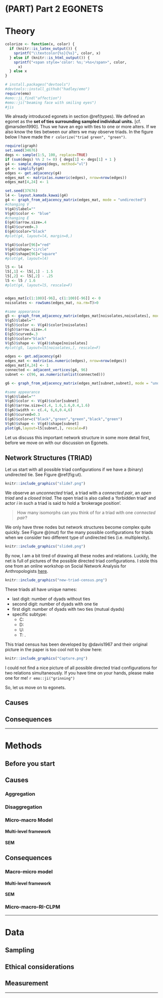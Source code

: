 # (PART) Part 2 EGONETS {-} 

# Theory  


```r
colorize <- function(x, color) {
  if (knitr::is_latex_output()) {
    sprintf("\\textcolor{%s}{%s}", color, x)
  } else if (knitr::is_html_output()) {
    sprintf("<span style='color: %s;'>%s</span>", color,
      x)
  } else x
}
```

```r
# install.packages("devtools")
#devtools::install_github("hadley/emo")
require(emo)
#emo::ji_find("affection")
#emo::ji("beaming face with smiling eyes")
#jis
```

We already introduced egonets in section \@ref(types). We defined an egonet as the **set of ties surrounding sampled individual units.** [cf. @marsden1990]. Thus we have an ego with ties to one or more alters. If we also know the ties between our alters we may observe triads. In the figure below I have made the `r colorize("triad green", "green")`.   


```r
require(igraph)
set.seed(34676)
degs <- sample(1:5, 100, replace=TRUE)
if (sum(degs) %% 2 != 0) { degs[1] <- degs[1] + 1 }
g4 <- sample_degseq(degs, method="vl")
g4 <- simplify(g4)
edges <- get.adjacency(g4)
edges_mat <- matrix(as.numeric(edges), nrow=nrow(edges))
edges_mat[4,24] <- 1

set.seed(37676)
l4 <- layout.kamada.kawai(g4)
g4 <- graph_from_adjacency_matrix(edges_mat, mode = "undirected")
#changing V
V(g4)$label=""
V(g4)$color <- "blue"
#changing E
E(g4)$arrow.size=.4
E(g4)$curved=.3
E(g4)$color="black"
#plot(g4, layout=l4, margin=0,)

V(g4)$color[96]="red"
V(g4)$shape="circle"
V(g4)$shape[96]="square"
#plot(g4, layout=l4)

l5 <- l4
l5[,1] <- l5[,1] - 1.5
l5[,2] <- l5[,2] - .25
l5 <- l5 / 1.6
#plot(g4, layout=l5, rescale=F)


edges_mat[c(1:100)[-96], c(1:100)[-96]] <- 0
noisolates <- rowSums(edges_mat, na.rm=T)>0

#same appearance
g5 <- graph_from_adjacency_matrix(edges_mat[noisolates,noisolates], mode = "undirected")
V(g5)$label=""
V(g5)$color <- V(g4)$color[noisolates]
E(g5)$arrow.size=.4
E(g5)$curved=.3
E(g5)$color="black"
V(g5)$shape <- V(g4)$shape[noisolates]
#plot(g5, layout=l5[noisolates,], rescale=F)

edges <- get.adjacency(g4)
edges_mat <- matrix(as.numeric(edges), nrow=nrow(edges))
edges_mat[4,24] <- 1
connected <- adjacent_vertices(g4, 96)
subnet <- c(96, as.numeric(unlist(connected)))

g6 <- graph_from_adjacency_matrix(edges_mat[subnet,subnet], mode = "undirected")

#same appearance
V(g6)$label=""
V(g6)$color <- V(g4)$color[subnet]
E(g6)$arrow.size=c(.4, 1.6,1.6,0.4,1.6)
E(g6)$width <- c(.4, 6,6,0.4,6)
E(g6)$curved=0.3
E(g6)$color=c("black","green","green","black","green")
V(g6)$shape <- V(g4)$shape[subnet]
plot(g6,layout=l5[subnet,], rescale=F)
```
Let us discuss this important network structure in some more detail first, before we move on with our discussion on Egonets. 

## Network Structures (TRIAD) {#triad}

Let us start with all possible triad configurations if we have a (binary) undirected tie. See Figure \@ref(fig:ut).


```r
knitr::include_graphics("slide7.png")
```



We observe an *unconnected* triad, a triad with a *connected pair*, an *open triad* and a *closed triad*. The open triad is also called a 'forbidden triad' and actor *i* in such a triad is said to hold a 'brokerage position'.

>How many isomorphs can you think of for a triad with one *connected pair*?  

We only have three nodes but network structures become complex quite quickly. See Figure @\ref(mut) for the many possible configurations for triads when we consider two different type of undirected ties (i.e. multiplexity). 

```r
knitr::include_graphics("slide8.png")
```


By now, I am a bit tired of drawing all these nodes and relations. Luckily, the net is full of pictures of the possible directed triad configurations. I stole this one from an online workshop on Social Network Analysis for Anthropologists [here](https://eehh-stanford.github.io/SNA-workshop/).

```r
knitr::include_graphics("new-triad-census.png")
```

These triads all have unique names: 

* last digit: number of dyads without ties  
* second digit: number of dyads with one tie  
* first digit: number of dyads with two ties (mutual dyads)  
* specific subtype:  
  - C:  
  - D:  
  - U:  
  - T: .

This triad census has been developed by @davis1967 and their original picture in the paper is too cool not to show here:

```r
knitr::include_graphics("Capture.png")
```


I could not find a nice picture of all possible directed triad configurations for two relations simultaneously. If you have time on your hands, please make one for me! `r emo::ji("grinning")` 

So, let us move on to egonets. 


## Causes  

## Consequences  

---  


# Methods  


## Before you start  

## Causes  

### Aggregation  

### Disaggregation  

### Micro-macro Model  

#### Multi-level framework  

#### SEM 


## Consequences  

### Macro-micro model  

#### Multi-level framework  

#### SEM 

### Micro-macro-RI-CLPM  



---  

# Data  

## Sampling  

## Ethical considerations  

## Measurement  

---  
